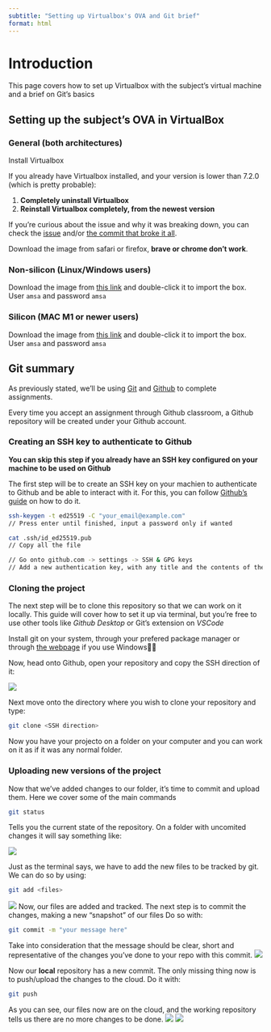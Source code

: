 ```yaml
---
subtitle: "Setting up Virtualbox's OVA and Git brief"
format: html
---
```


# Introduction

This page covers how to set up Virtualbox with the subject's virtual machine and a brief on Git's basics

## Setting up the subject's OVA in VirtualBox
### General (both architectures)
Install Virtualbox

::: callout-important
If you already have Virtualbox installed, and your version is lower than 7.2.0 (which is pretty probable):

1. __Completely uninstall Virtualbox__
2. __Reinstall Virtualbox completely, from the newest version__
:::
If you're curious about the issue and why it was breaking down, you can check the [issue](https://www.virtualbox.org/ticket/22370) and/or [the commit that broke it all](https://github.com/VirtualBox/virtualbox/commit/f09f78b40df4602d04570a0df1ea4a3d30fb5178).

::: callout-important
Download the image from safari or firefox, __brave or chrome don't work__.
:::
### Non-silicon (Linux/Windows users)
Download the image from [this link](https://objectstorage.eu-madrid-1.oraclecloud.com/p/iiU7_r7J9v0fN_mxwajUYkm-B3EVgb2Mqj7pCQraRPU-p0Rvyyiw9MD8h9xADNxx/n/ax1drie1vzsx/b/amsa/o/AMSA2526.ova) and double-click it to import the box.
User `amsa` and password `amsa`

### Silicon (MAC M1 or newer users)
Download the image from [this link](https://objectstorage.eu-madrid-1.oraclecloud.com/p/VibDqXMJDJ9vAwmN1E6VxLLBkl_UaoB7B2FqZWJ97rXylc1l5cIie_c-v7-WYiNy/n/ax1drie1vzsx/b/amsa/o/AMSA2526ARM.ova) and double-click it to import the box.
User `amsa` and password `amsa`

## Git summary

As previously stated, we'll be using [Git](https://git-scm.com) and [Github](https://github.com) to complete assignments.

Every time you accept an assignment through Github classroom, a Github repository will be created under your Github account.

### Creating an SSH key to authenticate to Github

**You can skip this step if you already have an SSH key configured on your machine to be used on Github**

The first step will be to create an SSH key on your machien to authenticate to Github and be able to interact with it. For this, you can follow [Github's guide](https://docs.github.com/en/authentication/connecting-to-github-with-ssh/generating-a-new-ssh-key-and-adding-it-to-the-ssh-agent) on how to do it.

``` bash
ssh-keygen -t ed25519 -C "your_email@example.com"
// Press enter until finished, input a password only if wanted

cat .ssh/id_ed25519.pub
// Copy all the file

// Go onto github.com -> settings -> SSH & GPG keys
// Add a new authentication key, with any title and the contents of the file you copied
```

### Cloning the project

The next step will be to clone this repository so that we can work on it locally. This guide will cover how to set it up via terminal, but you're free to use other tools like *Github Desktop* or Git's extension on *VSCode*

Install git on your system, through your prefered package manager or through [the webpage](https://git-scm.com/downloads) if you use Windows🤢🤮

Now, head onto Github, open your repository and copy the SSH direction of it:

![](images/paste-2.png)

Next move onto the directory where you wish to clone your repository and type:

``` bash
git clone <SSH direction>
```

Now you have your projecto on a folder on your computer and you can work on it as if it was any normal folder.

### Uploading new versions of the project

Now that we've added changes to our folder, it's time to commit and upload them. Here we cover some of the main commands

``` bash
git status
```

Tells you the current state of the repository. On a folder with uncomited changes it will say something like:

![](images/paste-3.png)

Just as the terminal says, we have to add the new files to be tracked by git.
We can do so by using:
```bash
git add <files>
```
![](images/paste-4.png)
Now, our files are added and tracked.
The next step is to commit the changes, making a new "snapshot" of our files
Do so with:
```bash
git commit -m "your message here"
```
Take into consideration that the message should be clear, short and representative of the changes you've done to your repo with this commit.
![](images/paste-5.png)

Now our __local__ repository has a new commit.
The only missing thing now is to push/upload the changes to the cloud.
Do it with:
```bash
git push
```

As you can see, our files now are on the cloud, and the working repository tells us there are no more changes to be done.
![](images/paste-6.png)
![](images/image.png)